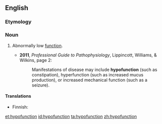 ==English==

===Etymology===
{{prefix|hypo|function}}

===Noun===
{{en-noun}}

# {{context|medicine|lang=en}} Abnormally low [[function]].
#* '''2011''', ''Professional Guide to Pathophysiology'', Lippincott, Williams, & Wilkins, page 2:
#*: Manifestations of disease may include '''hypofunction''' (such as constipation), hyperfunction (such as increased mucus production), or increased mechanical function (such as a seizure).

====Translations====
{{trans-top|abnormally low function}}
* Finnish: {{t|fi|vajaatoiminta}}
{{trans-mid}}
{{trans-bottom}}

[[et:hypofunction]]
[[id:hypofunction]]
[[ta:hypofunction]]
[[zh:hypofunction]]